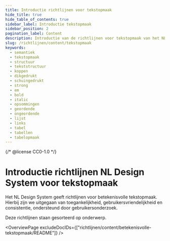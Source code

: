 ```yaml
---
title: Introductie richtlijnen voor tekstopmaak
hide_title: true
hide_table_of_contents: true
sidebar_label: Introductie tekstopmaak
sidebar_position: 2
pagination_label: Content
description: Introductie van de richtlijnen voor tekstopmaak van het NL Design System.
slug: /richtlijnen/content/tekstopmaak
keywords:
  - semantiek
  - tekstopmaak
  - structuur
  - tekststructuur
  - koppen
  - dikgedrukt
  - schuingedrukt
  - strong
  - em
  - bold
  - italic
  - opsommingen
  - geordende
  - ongeordende
  - lijst
  - links
  - tabel
  - tabellen
  - tabelopmaak
---
```


{/* @license CC0-1.0 */}


# Introductie richtlijnen NL Design System voor tekstopmaak

Het NL Design System geeft richtlijnen voor betekenisvolle tekstopmaak. Hierbij zijn we uitgegaan van toegankelijkheid, gebruikersvriendelijkheid en consistentie, ondersteund door gebruikersonderzoek.

Deze richtlijnen staan gesorteerd op onderwerp.

<OverviewPage excludeDocIDs={["richtlijnen/content/betekenisvolle-tekstopmaak/README"]} />

<FooterInfo />
